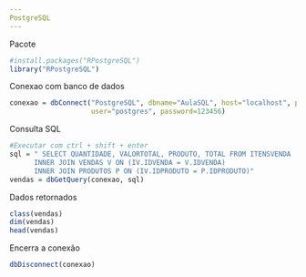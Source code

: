 ---
PostgreSQL
---
Pacote
```{r}
#install.packages("RPostgreSQL")
library("RPostgreSQL")
```
Conexao com banco de dados
```{r}
conexao = dbConnect("PostgreSQL", dbname="AulaSQL", host="localhost", port=5432,
                    user="postgres", password=123456)
```
Consulta SQL
```{r}
#Executar com ctrl + shift + enter
sql = " SELECT QUANTIDADE, VALORTOTAL, PRODUTO, TOTAL FROM ITENSVENDA  IV
      INNER JOIN VENDAS V ON (IV.IDVENDA = V.IDVENDA) 
      INNER JOIN PRODUTOS P ON (IV.IDPRODUTO = P.IDPRODUTO)"
vendas = dbGetQuery(conexao, sql)
```
Dados retornados
```{r}
class(vendas)
dim(vendas)
head(vendas)
```
Encerra a conexão
```{r}
dbDisconnect(conexao)
```
